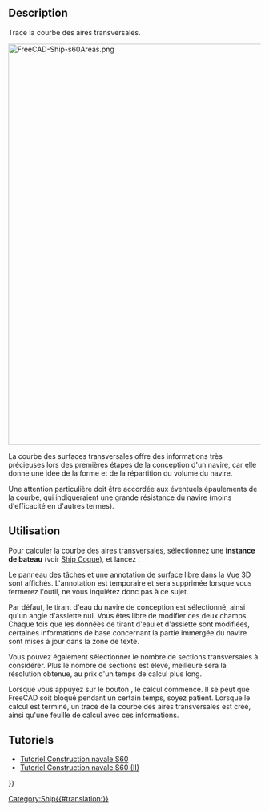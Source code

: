 <languages/>

{{Docnav/fr
|[[Ship_CreateShip/fr|Coque]]
|[[Ship_Hydrostatics/fr|Hydrostatique]]
|[[Ship_Workbench/fr|Ship]]
|IconL=Ship_CreateShip.svg
|IconR=Ship_Hydrostatics.svg
|IconC=Workbench_Ship.svg
}}

{{GuiCommand/fr
|Name=Ship Area
|Name/fr=Ship Courbe de surface
|MenuLocation=Ship design → Areas curve
|Workbenches=[[Ship_Workbench/fr|Ship]]
|Shortcut=
|SeeAlso=
}}

== Description ==

Trace la courbe des aires transversales.

[[Image:FreeCAD-Ship-s60Areas.png|800px]]
{{Caption|Conception d'un projet de courbe des surfaces transversales}}

La courbe des surfaces transversales offre des informations très précieuses lors des premières étapes de la conception d'un navire, car elle donne une idée de la forme et de la répartition du volume du navire.

Une attention particulière doit être accordée aux éventuels épaulements de la courbe, qui indiqueraient une grande résistance du navire (moins d'efficacité en d'autres termes).

<span id="Usage"></span>
== Utilisation ==

Pour calculer la courbe des aires transversales, sélectionnez une '''instance de bateau''' (voir [[Ship_CreateShip/fr|Ship Coque]]), et lancez {{MenuCommand|Ship design → [[Image:Ship_AreasCurve.svg|16px]] Areas curve}}.

Le panneau des tâches et une annotation de surface libre dans la [[3D_view/fr|Vue 3D]] sont affichés. L'annotation est temporaire et sera supprimée lorsque vous fermerez l'outil, ne vous inquiétez donc pas à ce sujet.

Par défaut, le tirant d'eau du navire de conception est sélectionné, ainsi qu'un angle d'assiette nul. Vous êtes libre de modifier ces deux champs. Chaque fois que les données de tirant d'eau et d'assiette sont modifiées, certaines informations de base concernant la partie immergée du navire sont mises à jour dans la zone de texte.

Vous pouvez également sélectionner le nombre de sections transversales à considérer. Plus le nombre de sections est élevé, meilleure sera la résolution obtenue, au prix d'un temps de calcul plus long.

Lorsque vous appuyez sur le bouton {{Button|Accept}}, le calcul commence. Il se peut que FreeCAD soit bloqué pendant un certain temps, soyez patient. Lorsque le calcul est terminé, un tracé de la courbe des aires transversales est créé, ainsi qu'une feuille de calcul avec ces informations.

<span id="Tutorials"></span>
== Tutoriels ==

* [[FreeCAD-Ship_s60_tutorial/fr|Tutoriel Construction navale S60]]
* [[FreeCAD-Ship_s60_tutorial_(II)/fr|Tutoriel Construction navale S60 (II)]] 


{{Docnav/fr
|[[Ship_CreateShip/fr|Coque]]
|[[Ship_Hydrostatics/fr|Hydrostatique]]
|[[Ship_Workbench/fr|Ship]]
|IconL=Ship_CreateShip.svg
|IconR=Ship_Hydrostatics.svg
|IconC=Workbench_Ship.svg
}}

{{Userdocnavi{{#translation:}}}}
[[Category:Ship{{#translation:}}]]